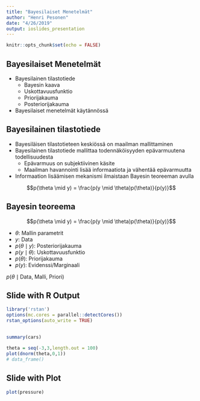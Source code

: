```yaml
---
title: "Bayesilaiset Menetelmät"
author: "Henri Pesonen"
date: "4/26/2019"
output: ioslides_presentation
---
```


```r
knitr::opts_chunk$set(echo = FALSE)
```

## Bayesilaiset Menetelmät

- Bayesilainen tilastotiede
    - Bayesin kaava
    - Uskottavuusfunktio
    - Priorijakauma
    - Posteriorijakauma
- Bayesilaiset menetelmät käytännössä

## Bayesilainen tilastotiede

- Bayesiläisen tilastotieteen keskiössä on maailman mallittaminen
- Bayesilainen tilastotiede mallittaa todennäköisyyden epävarmuutena todellisuudesta
    - Epävarmuus on subjektiivinen käsite
    - Maailman havannointi lisää informaatiota ja vähentää epävarmuutta
- Informaation lisäämisen mekanismi ilmaistaan Bayesin teoreeman avulla

$$p(\theta \mid y) = \frac{p(y \mid \theta)p(\theta)}{p(y)}$$

## Bayesin teoreema

$$p(\theta \mid y) = \frac{p(y \mid \theta)p(\theta)}{p(y)}$$

- $\theta$: Mallin parametrit
- $y$: Data
- $p(\theta \mid y)$: Posteriorijakauma
- $p(y \mid \theta)$: Uskottavuusfunktio
- $p(\theta)$: Priorijakauma
- $p(y)$: Evidenssi/Marginaali

$p(\theta \mid \text{Data, Malli, Priori})$

## Slide with R Output

```r

library('rstan')
options(mc.cores = parallel::detectCores())
rstan_options(auto_write = TRUE)

```
## 
```r
summary(cars)

theta = seq(-3,3,length.out = 100)
plot(dnorm(theta,0,1))
# data_frame()

```

## Slide with Plot

```r
plot(pressure)
```

